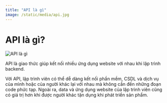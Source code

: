 ```yaml
---
title: "API là gì"
image: /static/media/api.jpg
---
```


# API là gì?

![API là gì](/static/media/api.jpg)

API là giao thức giúp kết nối nhiều ứng dụng website với nhau khi lập trình backend.

Với API, lập trình viên có thể dễ dàng kết nối phần mềm, CSDL và dịch vụ của mình hoặc của người khác lại với nhau mà không cần đến những đoạn code phức tạp. Ngoài ra, data và ứng dụng website của lập trình viên cũng có giá trị hơn khi được người khác tận dụng khi phát triển sản phẩm.
